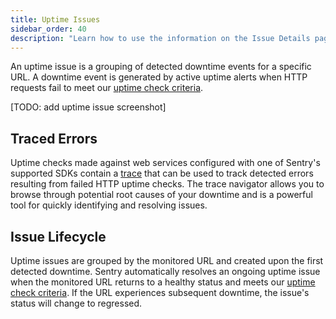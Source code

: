 ```yaml
---
title: Uptime Issues
sidebar_order: 40
description: "Learn how to use the information on the Issue Details page to debug an error issue."
---
```


<Include name="feature-stage-alpha-uptime.mdx" />

An uptime issue is a grouping of detected downtime events for a specific URL. A downtime event is generated by
active uptime alerts when HTTP requests fail to meet our
[uptime check criteria](/product/alerts/uptime-monitoring/#uptime-check-criteria).

[TODO: add uptime issue screenshot]

## Traced Errors

Uptime checks made against web services configured with one of Sentry's supported SDKs contain a
[trace](/concepts/key-terms/tracing/) that can be used to track detected errors resulting from failed HTTP uptime checks. The trace navigator allows you to browse through potential root causes of your downtime and is a powerful  tool for quickly identifying and resolving issues.

## Issue Lifecycle

Uptime issues are grouped by the monitored URL and created upon the first detected downtime. Sentry automatically resolves an ongoing uptime issue when the monitored URL returns to a healthy status and meets our [uptime check criteria](/product/alerts/uptime-monitoring/#uptime-check-criteria). If the URL experiences subsequent downtime, the issue's status will change to regressed.
